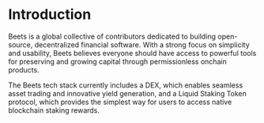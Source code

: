 # Introduction 
Beets is a global collective of contributors dedicated to building open-source, decentralized financial software. With a strong focus on simplicity and usability, Beets believes everyone should have access to powerful tools for preserving and growing capital through permissionless onchain products.

The Beets tech stack currently includes a DEX, which enables seamless asset trading and innovative yield generation, and a  Liquid Staking Token protocol, which provides the simplest way for users to access native blockchain staking rewards.

